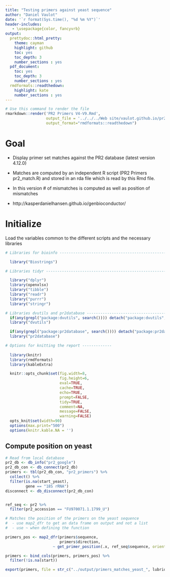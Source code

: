 ```yaml
---
title: "Testing primers against yeast sequence"
author: "Daniel Vaulot"
date: '`r format(Sys.time(), "%d %m %Y")`'
header-includes:
   - \usepackage{color, fancyvrb}
output:
  prettydoc::html_pretty:
    theme: cayman
    highlight: github
    toc: yes
    toc_depth: 3
    number_sections : yes
  pdf_document: 
    toc: yes
    toc_depth: 3
    number_sections : yes
  rmdformats::readthedown:
    highlight: kate
    number_sections : yes    
---
```


```r
# Use this command to render the file
rmarkdown::render('PR2 Primers V4-V9.Rmd', 
                  output_file = '../../../Web site/vaulot.github.io/pr2/PR2_Primers.html', 
                  output_format="rmdformats::readthedown")
```

# Goal
* Display primer set matches against the PR2 database (latest version 4.12.0)

* Matches are computed by an independent R script (PR2 Primers pr2_match.R) and stored in an rda file which is read by this Rmd file.

* In this version # of mismatches is computed as well as position of mismatches

* http://kasperdanielhansen.github.io/genbioconductor/

# Initialize
Load the variables common to the different scripts and the necessary libraries

```r

# Libraries for bioinfo ----------------------------------------------------

  library("Biostrings")

# Libraries tidyr ---------------------------------------------------------

  library("dplyr")   
  library(openxlsx)
  library("tibble")
  library("readr")
  library("purrr")
  library("stringr")

# Libraries dvutils and pr2database -------------------------------------------------------
  if(any(grepl("package:dvutils", search()))) detach("package:dvutils", unload=TRUE)
  library("dvutils")

  if(any(grepl("package:pr2database", search()))) detach("package:pr2database", unload=TRUE)
  library("pr2database")

# Options for knitting the report -------------  
  
  library(knitr)
  library(rmdformats)
  library(kableExtra) 

  knitr::opts_chunk$set(fig.width=8, 
                        fig.height=6, 
                        eval=TRUE, 
                        cache=TRUE,
                        echo=TRUE,
                        prompt=FALSE,
                        tidy=TRUE,
                        comment=NA,
                        message=FALSE,
                        warning=FALSE)
  opts_knit$set(width=90)
  options(max.print="500")  
  options(knitr.kable.NA = '')
```


## Compute position on yeast

```r

# Read from local database
pr2_db <- db_info("pr2_google")
pr2_db_con <- db_connect(pr2_db)
primers <- tbl(pr2_db_con, "pr2_primers") %>% 
  collect() %>% 
  filter(is.na(start_yeast), 
         gene == "18S rRNA")
disconnect <- db_disconnect(pr2_db_con)


ref_seq <- pr2 %>% 
  filter(pr2_accession == "FU970071.1.1799_U") 

# Matches the position of the primers on the yeast sequence
#  - use map2_dfr to get an data frame on output and not a list
#  - use ~ when defining the function

primers_pos <- map2_dfr(primers$sequence,
                        primers$direction, 
                     ~ get_primer_position(.x, ref_seq$sequence, orientation =.y, mismatches = 3))

primers <- bind_cols(primers, primers_pos) %>% 
  filter(!is.na(start))

export(primers, file = str_c("../output/primers_matches_yeast_", lubridate::today(), ".xlsx"), firstActiveRow = 2)
```